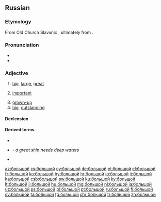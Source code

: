 ==Russian==

===Etymology===
From  Old Church Slavonic {{m|cu|бол҄ии|sc=Cyrl|tr=boljĭjĭ}}, ultimately from {{etyl|ine-pro|ru}} {{m|ine-pro|*bel-}}.

===Pronunciation===
* {{ru-IPA|большо́й}}
* {{audio|Ru-большой.ogg|Audio|lang=ru}}

===Adjective===
{{ru-adj|большо́й|бо́льше|comp2=бо́льший|наибо́льший}}

# [[big]], [[large]], [[great]]
#: {{ux|ru|большо́й [[зал]]|large hall|inline=1}}
#: {{ux|ru|большая [[бу́ква]]|[[capital letter]]|inline=1}}
#: {{ux|ru|большая [[дорога]]|highroad, highway, main road|inline=1}}
#: {{ux|ru|большо́й [[ма́льчик]]|[[big]] [[boy]]|inline=1}}
#: {{ux|ru|большая [[Москва́]]|[[greater|Greater]] [[Moscow]]|inline=1}}
#: {{ux|ru|большо́й [[Ло́ндон]]|Greater London|inline=1}}
#: {{ux|ru|большо́й [[па́лец]] [[правый|правой]] [[рука|руки]]|[[right]] [[thumb]]|inline=1}}
#: {{ux|ru|большо́й [[па́лец]] левой ноги|left big toe|inline=1}}
#: {{ux|ru|большо́й [[теа́тр]]|[[Bolshoi]] [[theatre|Theatre]]|inline=1}}
#: {{ux|ru|большое [[спаси́бо]]|[[thank you very much]], [[greeting]]s|inline=1}}
#: {{ux|ru|большо́й [[спорт]]|[[big-time]] [[sport]]s|inline=1}}
#: {{ux|ru|большая [[ра́зница]]|[[great]] [[difference]]|inline=1}}
#: {{ux|ru|большая [[побе́да]]|great [[victory]]|inline=1}}
#: {{ux|ru|большое [[число́]]|great / large number|inline=1}}
#: {{ux|ru|большо́й [[промежу́ток]]|wide interval|inline=1}}
#: {{ux|ru|большое [[знако́мство]]|wide range of acquaintances|inline=1}}
# [[important]]
#: {{ux|ru|большо́й [[нача́льник]]|(colloq.) [[big shot]], [[honcho]]|inline=1}}
# [[grown-up]]
# [[big]], [[outstanding]]
#: {{ux|ru|большо́й [[люби́тель]]|big [[fan#English|fan]]|inline=1}}
#: {{ux|ru|большо́й [[лгун]]|big [[liar#English|liar]]|inline=1}}

====Declension====
{{ru-decl-adj|большо́й|b:вели́к}}
{{ru-adj-old|большо́й|b:вели́к}}

====Derived terms====
* {{l|ru|де́лать больши́е глаза́}}
* {{l|ru|большо́му кораблю́ большо́е пла́вание}} - ''a great ship needs deep waters''
* {{l|ru|большо́й пожа́р|g=m}}

[[az:большой]]
[[cs:большой]]
[[cy:большой]]
[[de:большой]]
[[et:большой]]
[[el:большой]]
[[fr:большой]]
[[ko:большой]]
[[hy:большой]]
[[hr:большой]]
[[io:большой]]
[[it:большой]]
[[ka:большой]]
[[csb:большой]]
[[sw:большой]]
[[ku:большой]]
[[ky:большой]]
[[lt:большой]]
[[li:большой]]
[[hu:большой]]
[[mg:большой]]
[[nl:большой]]
[[ja:большой]]
[[uz:большой]]
[[ps:большой]]
[[pl:большой]]
[[pt:большой]]
[[ru:большой]]
[[fi:большой]]
[[sv:большой]]
[[ta:большой]]
[[tg:большой]]
[[chr:большой]]
[[tr:большой]]
[[zh:большой]]